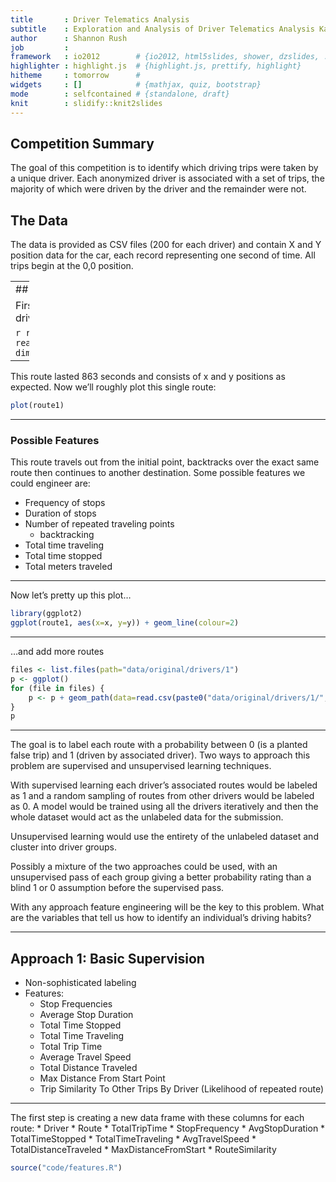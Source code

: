 ```yaml
---
title       : Driver Telematics Analysis
subtitle    : Exploration and Analysis of Driver Telematics Analysis Kaggle competition data
author      : Shannon Rush
job         : 
framework   : io2012        # {io2012, html5slides, shower, dzslides, ...}
highlighter : highlight.js  # {highlight.js, prettify, highlight}
hitheme     : tomorrow      # 
widgets     : []            # {mathjax, quiz, bootstrap}
mode        : selfcontained # {standalone, draft}
knit        : slidify::knit2slides
---
```


## Competition Summary

The goal of this competition is to identify which driving trips were taken by a unique driver.  Each anonymized driver is associated with a set of trips, the majority of which were driven by the driver and the remainder were not.

## The Data

The data is provided as CSV files (200 for each driver) and contain X and Y position data for the car, each record representing one second of time.  All trips begin at the 0,0 position.

---
## Initial Exploration

First we'll look at one route made by one driver.

```r
route1 <- read.csv("data/original/drivers/1/1.csv")
dim(route1)
head(route1)
```

---

This route lasted 863 seconds and consists of x and y positions as expected. Now we'll roughly plot this single route:

```r
plot(route1)
```

---

### Possible Features

This route travels out from the initial point, backtracks over the exact same route then continues to another destination. Some possible features we could engineer are:

* Frequency of stops
* Duration of stops
* Number of repeated traveling points
    + backtracking
* Total time traveling
* Total time stopped
* Total meters traveled

---

Now let's pretty up this plot...
```r
library(ggplot2)
ggplot(route1, aes(x=x, y=y)) + geom_line(colour=2)
```

---

...and add more routes
```r
files <- list.files(path="data/original/drivers/1")
p <- ggplot()
for (file in files) {
    p <- p + geom_path(data=read.csv(paste0("data/original/drivers/1/",file)), aes(x, y), color=unlist(strsplit(file,"[.]"))[1])
}
p

```

---

The goal is to label each route with a probability between 0 (is a planted false trip) and 1 (driven by associated driver).  Two ways to approach this problem are supervised and unsupervised learning techniques.

With supervised learning each driver's associated routes would be labeled as 1 and a random sampling of routes from other drivers would be labeled as 0. A model would be trained using all the drivers iteratively and then the whole dataset would act as the unlabeled data for the submission.

Unsupervised learning would use the entirety of the unlabeled dataset and cluster into driver groups. 

Possibly a mixture of the two approaches could be used, with an unsupervised pass of each group giving a better probability rating than a blind 1 or 0 assumption before the supervised pass.

With any approach feature engineering will be the key to this problem.  What are the variables that tell us how to identify an individual's driving habits?

---

## Approach 1: Basic Supervision
* Non-sophisticated labeling
* Features:
    - Stop Frequencies
    - Average Stop Duration
    - Total Time Stopped
    - Total Time Traveling
    - Total Trip Time
    - Average Travel Speed
    - Total Distance Traveled
    - Max Distance From Start Point
    - Trip Similarity To Other Trips By Driver (Likelihood of repeated route)
    
---

The first step is creating a new data frame with these columns for each route:
* Driver
* Route
* TotalTripTime
* StopFrequency
* AvgStopDuration
* TotalTimeStopped
* TotalTimeTraveling
* AvgTravelSpeed
* TotalDistanceTraveled
* MaxDistanceFromStart
* RouteSimilarity
```r
source("code/features.R")
```

